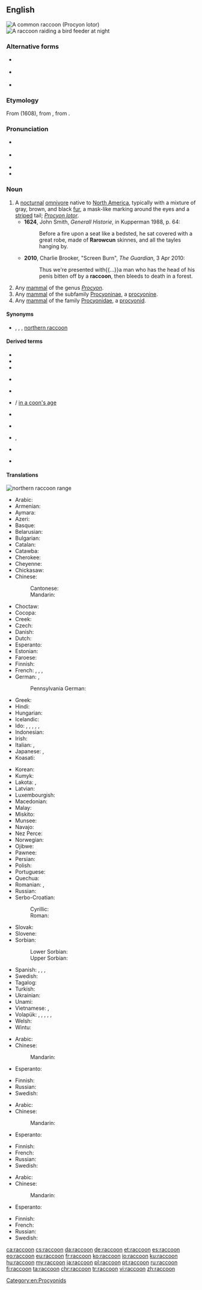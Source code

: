 {{was wotd|2010|June|23}}
==English==
{{wikipedia}}
[[Image:Procyon lotor (Common raccoon).jpg|right|thumb|A common raccoon (''Procyon lotor'')]]
[[File:Raccoon at night.jpg|right|thumb|A raccoon raiding a bird feeder at night]]

===Alternative forms===
* {{l|en|racoon}} {{defdate|from 17th c.}}
* {{l|en|rarowcun}} {{defdate|17th c.}}
* {{l|en|r'coon}} {{qualifier|colloquial contraction}}

===Etymology===
From {{m|en|arocoun}} (1608), from {{etyl|pim|en}} {{m|pim|ärähkun}}, from {{m|pim|ärähkuněm||he scratches with his hands}}.

===Pronunciation===
* {{a|UK}} {{IPA|/ɹəˈkuːn/|lang=en}}
* {{a|US}} {{IPA|/ɹæˈkun/|/ɹəˈkun/|lang=en}}
* {{audio|en-us-raccoon.ogg|Audio (US)|lang=en}}
* {{rhymes|uːn|lang=en}}

===Noun===
{{en-noun}}

# A [[nocturnal]] [[omnivore]] native to [[North America]], typically with a mixture of gray, brown, and black [[fur]], a mask-like marking around the eyes and a [[striped]] tail; ''[[Procyon lotor]]''.
#* '''1624''', John Smith, ''Generall Historie'', in Kupperman 1988, p. 64:
#*: Before a fire upon a seat like a bedsted, he sat covered with a great robe, made of '''Rarowcun''' skinnes, and all the tayles hanging by.
#* '''2010''', Charlie Brooker, "Screen Burn", ''The Guardian'', 3 Apr 2010:
#*: Thus we're presented with{{...}}a man who has the head of his penis bitten off by a '''raccoon''', then bleeds to death in a forest.
# Any [[mammal]] of the genus ''[[Procyon]]''.
# Any [[mammal]] of the subfamily [[Procyoninae]], a [[procyonine]].
# Any [[mammal]] of the family [[Procyonidae]], a [[procyonid]].

====Synonyms====
* {{sense|Procyon lotor}} {{l|en|coon}} {{qualifier|colloquial}}, {{vern|common raccoon}}, {{vern|North American raccoon}}, [[northern raccoon]]

====Derived terms====
* {{l|en|coon}}
* {{l|en|coon dog}}
* {{l|en|coonhound}}
* {{vern|Cozumel raccoon}} {{gloss|{{taxlink|Procyon pygmaeus|species|noshow=1}}}}
* {{l|en|crab-eating raccoon}} {{gloss|''[[Procyon cancrivorus]]''}}
* {{l|en|in a raccoon's age}} / [[in a coon's age]]
* {{vern|pygmy raccoon}} {{gloss|{{taxlink|Procyon pygmaeus|species|noshow=1}}}}
* {{vern|raccoon butterfly}} {{gloss|{{taxlink|Chaetodon fasciatus|species|noshow=1}}}}
* {{vern|raccoon butterflyfish}}, {{gloss|{{taxlink|Chaetodon lunula|species|noshow=1}}}}
* {{l|en|raccoon dog}} {{gloss|''[[Nyctereutes procyonoides]]''}}
* {{l|en|raccoon eyes}}

====Translations====
[[File:Common Raccoon range.png|thumb|'''northern raccoon''' range]]
{{trans-top|nocturnal omnivore living in North America, ''Procyon lotor''}}
* Arabic: {{t-needed|ar}}
* Armenian: {{t|hy|ջրարջ}}
* Aymara: {{t|ay|jaguachini}}
* Azeri: {{t+|az|yenot}}
* Basque: {{t|eu|mapatxe}}
* Belarusian: {{t|be|янот|m|tr=janót|sc=Cyrl}}
* Bulgarian: {{t+|bg|енот|m|tr=enót|sc=Cyrl}}
* Catalan: {{t|ca|ós rentador|m}}
* Catawba: {{t|chc|tcigne}}
* Cherokee: {{t|chr|ᎬᎵ|tr=gvli|sc=Cher}}
* Cheyenne: {{t|chy|matšėškōme}}
* Chickasaw: {{t|cic|shawi}}
* Chinese:
*: Cantonese: {{t|yue|浣熊|tr=wun5 hung4|sc=Hani}}
*: Mandarin: {{t+|cmn|浣熊|tr=huànxióng|sc=Hani}}
* Choctaw: {{t|cho|shaui}}
* Cocopa: {{t|coc|nymaṣ}}
* Creek: {{t|mus|wotko}}
* Czech: {{t+|cs|mýval|m}}
* Danish: {{t+|da|vaskebjørn|c}}
* Dutch: {{t+|nl|wasbeer|m}}
* Esperanto: {{t|eo|lav-urso}}
* Estonian: {{t+|et|pesukaru}}
* Faroese: {{t|fo|tváttarbjørn|f}}
* Finnish: {{t+|fi|pesukarhu}}
* French: {{qualifier|more exactly}} {{t|fr|raton laveur commun|m}}, {{qualifier|less exactly}} {{t+|fr|raton laveur|m}}, {{t+|fr|chaoui|m}}, {{t+|fr|chat sauvage|m}}
* German: {{t+|de|Waschbär|m}}, {{qualifier|obsolete}} {{t|de|Schupp|m}}
*: Pennsylvania German: {{t|pdc|Ragguune}}
* Greek: {{t|el|ρακούν}}
* Hindi: {{t|hi|रैकून|m|tr=raikūn}}
* Hungarian: {{t+|hu|mosómedve}}
* Icelandic: {{t|is|þvottabjörn|m}}
* Ido: {{qualifier|♂♀}} {{t+|io|ratono}}, {{qualifier|♂}} {{t|io|ratonulo}}, {{qualifier|♀}} {{t|io|ratonino}}, {{qualifier|♂♀ offspring}} {{t|io|ratonyuno}}, {{qualifier|♂ offspring}} {{t|io|ratonyunulo}}, {{qualifier|♀ offspring}} {{t|io|ratonyunino}}
* Indonesian: {{t|id|rakun}}
* Irish: {{t|ga|racún|m}}
* Italian: {{t+|it|procione|m}}, {{t|it|orsetto lavatore|m}}
* Japanese: {{t|ja|アライグマ|tr=araiguma}}, {{t+|ja|洗熊|tr=araiguma}}
* Koasati: {{t|cku|sawi}}
{{trans-mid}}
* Korean: {{t|ko|아메리카너구리|tr=Amerika neoguri}}
* Kumyk: {{t|kum|хас|tr=xas}}
* Lakota: {{t|lkt|wica}}, {{t|lkt|wiciteglega}}
* Latvian: {{t|lv|jenots}}
* Luxembourgish: {{t+|lb|Wäschbier|m}}
* Macedonian: {{t|mk|ракун|m|tr=rakún|sc=Cyrl}}
* Malay: {{t|ms|rakun}}
* Miskito: {{t|miq|suksuk}}
* Munsee: {{t|umu|é·span}}
* Navajo: {{t|nv|tábąąh mąʼii}}
* Nez Perce: {{t|nez|k'ayk'áyoc}}
* Norwegian: {{t|no|vaskebjørn|m}}
* Ojibwe: {{t|oj|ᐁᐦᓯᐸᓐ|tr=esiban|an|sc=Cans}}
* Pawnee: {{t|paw|icat}}
* Persian: {{t+|fa|راکون|tr=râkon|sc=fa-Arab}}
* Polish: {{t+|pl|szop|m-an}}
* Portuguese: {{t|pt|guaxinim|m}}
* Quechua: {{t|qu|chincha mayuatu}}
* Romanian: {{t+|ro|raton|m}}, {{t+|ro|ursuleț spălător|m}}
* Russian: {{t+|ru|ено́т|m}}
* Serbo-Croatian:
*: Cyrillic: {{t|sh|ракун|m}}
*: Roman: {{t+|sh|rakun|m}}
* Slovak: {{t|sk|mýval|m}}
* Slovene: {{t+|sl|rakun|m}}
* Sorbian:
*: Lower Sorbian: {{t|dsb|šup|m}}
*: Upper Sorbian: {{t|hsb|šup|m}}
* Spanish: {{t+|es|mapache|m}}, {{t|es|oso lavador|m}}, {{t|es|zorra manglera|f}}, {{t|es|gato manglatero|m}}
* Swedish: {{t+|sv|tvättbjörn|c}}
* Tagalog: {{t|tl|mapatse}}
* Turkish: {{t+|tr|rakun}}
* Ukrainian: {{t|uk|єнот|m|tr=jenót|sc=Cyrl}}
* Unami: {{t|unm|nahënëm}}
* Vietnamese: {{t|vi|gấu mèo Mỹ}}, {{t|vi|gấu trúc Mỹ}}
* Volapük: {{qualifier|♂♀}} {{t|vo|räkun}}, {{qualifier|♂}} {{t|vo|hiräkun}}, {{qualifier|♀}} {{t|vo|jiräkun}}, {{qualifier|♂♀ offspring}} {{t|vo|räkunül}}, {{qualifier|♂ offspring}} {{t|vo|hiräkunül}}, {{qualifier|♀ offspring}} {{t|vo|jiräkunül}}
* Welsh: {{t|cy|racŵn|m}}
* Wintu: {{t|wnw|qarilit}}
{{trans-bottom}}

{{trans-top|any mammal of the genus ''Procyon''}}
* Arabic: {{t-needed|ar}}
* Chinese:
*: Mandarin: {{t-needed|cmn}}
* Esperanto: {{qualifier|member of genus}} {{t|eo|prociono}}
{{trans-mid}}
* Finnish: {{t+|fi|pesukarhu}}
* Russian: {{t-needed|ru}}
* Swedish: {{t+|sv|tvättbjörn|c}}
{{trans-bottom}}

{{trans-top|any mammal of the subfamily Procyoninae}}
* Arabic: {{t-needed|ar}}
* Chinese:
*: Mandarin: {{t-needed|cmn}}
* Esperanto: {{qualifier|member of subfamily}} {{t|eo|procioneno}}
{{trans-mid}}
* Finnish: {{t|fi|supimainen}}
* French: {{qualifier|member of subfamily}} {{t|fr|procyoniné|m}}
* Russian: {{t-needed|ru}}
* Swedish: {{t|sv|halvbjörn|c}}
{{trans-bottom}}

{{trans-top|any mammal of the family Procyonidae}}
* Arabic: {{t-needed|ar}}
* Chinese:
*: Mandarin: {{t-needed|cmn}}
* Esperanto: {{qualifier|member of family}} {{t|eo|procionedo}}
{{trans-mid}}
* Finnish: {{t|fi|puolikarhu}}
* French: {{qualifier|member of family}} {{t+|fr|procyonidé|m}}
* Russian: {{t-needed|ru}}
* Swedish: {{t|sv|halvbjörn}}
{{trans-bottom}}

[[Category:en:Procyonids]]

[[ca:raccoon]]
[[cs:raccoon]]
[[da:raccoon]]
[[de:raccoon]]
[[et:raccoon]]
[[es:raccoon]]
[[eo:raccoon]]
[[eu:raccoon]]
[[fr:raccoon]]
[[ko:raccoon]]
[[io:raccoon]]
[[ku:raccoon]]
[[hu:raccoon]]
[[my:raccoon]]
[[ja:raccoon]]
[[pl:raccoon]]
[[pt:raccoon]]
[[ru:raccoon]]
[[fi:raccoon]]
[[ta:raccoon]]
[[chr:raccoon]]
[[tr:raccoon]]
[[vi:raccoon]]
[[zh:raccoon]]